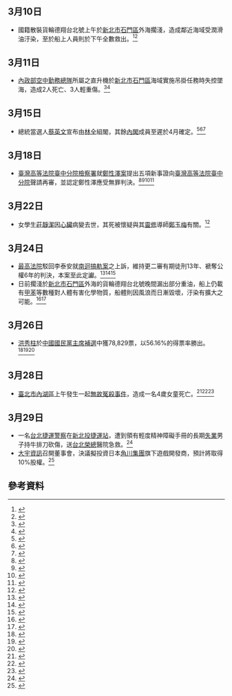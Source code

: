 {{vfd|[[Wikipedia:頁面存廢討論/記錄/2022/06/17#2022年6月臺灣|比較標準]]提刪|date=2022/06/18}}
<noinclude>{{MonthInTaiwan|2016|3}}</noinclude>

== 3月10日 ==

* 國籍散裝貨輪德翔台北號上午於[[新北市|新北市]][[石門區|石門區]]外海擱淺，造成鄰近海域受潤滑油汙染，至於船上人員則於下午全數救出。<ref>{{cite news|author=李曉儒、郭俊麟|title=海巡援救擱淺貨櫃輪 21船員全數脫困|url=http://news.pts.org.tw/article/318647|accessdate=2016-03-12|newspaper=[[公視新聞|公視新聞]]|date=2016-03-10|archive-date=2016-03-12|archive-url=https://web.archive.org/web/20160312124917/http://news.pts.org.tw/article/318647|dead-url=no}}</ref><ref>{{cite news|author=|title=貨輪石門擱淺潤滑油外洩 　環署緊急應變|url=http://www.appledaily.com.tw/realtimenews/article/life/20160310/813343|accessdate=2016-03-12|newspaper=[[蘋果日報_(台灣)|蘋果日報]]|date=2016-03-10|archive-date=2016-03-13|archive-url=https://web.archive.org/web/20160313020303/http://www.appledaily.com.tw/realtimenews/article/life/20160310/813343|dead-url=no}}</ref>

== 3月11日 ==
* [[內政部空中勤務總隊|內政部空中勤務總隊]]所屬之直升機於[[新北市|新北市]][[石門區|石門區]]海域實施吊掛任務時失控墜海，造成2人死亡、3人輕重傷。<ref>{{cite news|author=曾健祐、王柔婷、王長鼎|title=滯空吊掛失控 空勤直升機墜海2死3傷|url=http://udn.com/news/story/9579/1558294|accessdate=2016-03-12|newspaper=[[聯合報|聯合報]]|date=2016-03-12|archive-date=2016-03-12|archive-url=https://web.archive.org/web/20160312133228/http://udn.com/news/story/9579/1558294|dead-url=no}}</ref><ref>{{cite news|author=蔡慧玲、陳立峰、劉漢麟|title=空勤直升機查漏油墜海 1人不幸死亡|url=http://news.pts.org.tw/article/318727|accessdate=2016-03-12|newspaper=[[公視新聞|公視新聞]]|date=2016-03-11|archive-date=2016-03-12|archive-url=https://web.archive.org/web/20160312100236/http://news.pts.org.tw/article/318727|dead-url=no}}</ref>

== 3月15日 ==
* 總統當選人[[蔡英文|蔡英文]]宣布由[[林全|林全]]組閣，其餘[[林全內閣|內閣]]成員至遲於4月確定。<ref>{{cite news|author=|title=小英宣布林全組閣：不只財經內閣，是改革內閣|url=http://www.peoplenews.tw/news/aac15d3c-89ab-492b-a8e9-24bdcf9d1336|accessdate=2016-03-17|newspaper=[[民報_(2014年)|民報]]|date=2016-03-15|archive-date=2016-03-18|archive-url=https://web.archive.org/web/20160318124047/http://www.peoplenews.tw/news/aac15d3c-89ab-492b-a8e9-24bdcf9d1336|dead-url=no}}</ref><ref>{{cite news|author=林欣儀、張梓嘉|title=蔡英文宣布由林全組閣 要組"改革內閣"|url=http://news.pts.org.tw/article/318930|accessdate=2016-03-17|newspaper=[[公視新聞|公視新聞]]|date=2016-03-15|archive-date=2016-03-18|archive-url=https://web.archive.org/web/20160318071547/http://news.pts.org.tw/article/318930|dead-url=no}}</ref><ref>{{cite news|author=|title=【有片】蔡英文宣布林全擔任閣揆　「台灣走向改革最佳執行者」|url=http://www.appledaily.com.tw/realtimenews/article/politics/20160315/816129|accessdate=2016-03-17|newspaper=[[蘋果日報_(台灣)|蘋果日報]]|date=2016-03-15|archive-date=2016-03-18|archive-url=https://web.archive.org/web/20160318010559/http://www.appledaily.com.tw/realtimenews/article/politics/20160315/816129/|dead-url=no}}</ref>

== 3月18日 ==
* [[臺灣高等法院臺中分院檢察署|臺灣高等法院臺中分院檢察署]]就[[鄭性澤案|鄭性澤案]]提出五項新事證向[[臺灣高等法院臺中分院|臺灣高等法院臺中分院]]聲請再審，並認定鄭性澤應受無罪判決。<ref>{{cite news|author=劉怡馨|title=「志工在準備出獄衣褲」 鄭性澤聽到激動大哭|url=http://www.storm.mg/article/91832|accessdate=2016-03-23|newspaper=[[風傳媒|風傳媒]]|date=2016-03-22|archive-date=2016-03-25|archive-url=https://web.archive.org/web/20160325003032/http://www.storm.mg/article/91832|dead-url=no}}</ref><ref>{{cite news|author=邱植培、彭煥群|title=新事證 高分檢為死囚鄭性澤聲請再審|url=http://news.pts.org.tw/article/319473|accessdate=2016-03-23|newspaper=[[公視新聞|公視新聞]]|date=2016-03-22|archive-date=2016-04-04|archive-url=https://web.archive.org/web/20160404060506/http://news.pts.org.tw/article/319473|dead-url=no}}</ref><ref>{{cite news|author=許淑惠|title=昔求處死刑　檢認錯：鄭性澤應判無罪|url=http://www.appledaily.com.tw/realtimenews/article/local/20160322/821689|accessdate=2016-03-23|newspaper=[[蘋果日報_(台灣)|蘋果日報]]|date=2016-03-22|archive-date=2016-03-25|archive-url=https://web.archive.org/web/20160325061933/http://www.appledaily.com.tw/realtimenews/article/local/20160322/821689|dead-url=no}}</ref><ref>{{cite news|author=廖壬楷|title=首例 檢方為死囚鄭性澤聲請再審|url=http://www.cna.com.tw/news/firstnews/201603210295-1.aspx|accessdate=2016-03-23|newspaper=[[中央通訊社|中央通訊社]]|date=2016-03-21|archive-date=2016-03-22|archive-url=https://web.archive.org/web/20160322193211/http://www.cna.com.tw/news/firstnews/201603210295-1.aspx|dead-url=no}}</ref>

== 3月22日 ==
* 女學生[[莊靜潔|莊靜潔]]因[[心臟|心臟]]病變去世，其死被懷疑與其[[靈修|靈修]]導師[[鄭玉梅|鄭玉梅]]有關。<ref name="台灣蘋果日報">{{cite news |title=【遺憾】視線10公分的距離　微光女孩驟逝 |url=http://www.appledaily.com.tw/realtimenews/article/local/20160329/827215/applesearch/%E3%80%90%E9%81%BA%E6%86%BE%E3%80%91%E8%A6%96%E7%B7%9A10%E5%85%AC%E5%88%86%E7%9A%84%E8%B7%9D%E9%9B%A2%E3%80%80%E5%BE%AE%E5%85%89%E5%A5%B3%E5%AD%A9%E9%A9%9F%E9%80%9D |accessdate=2016-03-31 |agency=台灣蘋果日報 |date=2016-03-29 |archiveurl=https://archive.is/20160331171443/http://www.appledaily.com.tw/realtimenews/article/local/20160329/827215/applesearch/%E3%80%90%E9%81%BA%E6%86%BE%E3%80%91%E8%A6%96%E7%B7%9A10%E5%85%AC%E5%88%86%E7%9A%84%E8%B7%9D%E9%9B%A2%E3%80%80%E5%BE%AE%E5%85%89%E5%A5%B3%E5%AD%A9%E9%A9%9F%E9%80%9D |archivedate=2016-03-31 |deadurl=no }}</ref>

== 3月24日 ==
* [[最高法院_(中華民國)|最高法院]]駁回李泰安就[[臺鐵南迴線連續破壞事件|南迴搞軌案]]之上訴，維持更二審有期徒刑13年、褫奪公權6年的判決，本案至此定讞。<ref>{{Cite web|url=http://tps.judicial.gov.tw/ms_news/index.php?mode=detail&SEQNO=220031|title=李泰安殺人案件新聞稿|accessdate=2016-03-24|work=|publisher=[[最高法院_(中華民國)|最高法院]]|date=2016-03-24|archive-date=2016-04-04|archive-url=https://web.archive.org/web/20160404054207/http://tps.judicial.gov.tw/ms_news/index.php?mode=detail&SEQNO=220031|dead-url=yes}}</ref><ref>{{cite news|author=林志函|title=南迴搞軌案 李泰安判13年定讞將入監|url=http://udn.com/news/story/2/1585113|accessdate=2016-03-24|newspaper=[[聯合報|聯合報]]|date=2016-03-24|archive-date=2016-03-28|archive-url=https://web.archive.org/web/20160328010300/http://udn.com/news/story/2/1585113|dead-url=no}}</ref><ref>{{cite news|author=項程鎮|title=南迴搞軌案10年落幕 李泰安判13年定讞|url=http://news.ltn.com.tw/news/society/breakingnews/1642908|accessdate=2016-03-24|newspaper=[[自由時報|自由時報]]|date=2016-03-24|archive-date=2016-03-24|archive-url=https://web.archive.org/web/20160324120308/http://news.ltn.com.tw/news/society/breakingnews/1642908|dead-url=no}}</ref>
* 日前擱淺於[[新北市|新北市]][[石門區|石門區]]外海的貨輪德翔台北號晚間漏出部分重油，船上仍載有[[甲苯|甲苯]]等數種對人體有害化學物質，船體則因風浪而日漸毀壞，汙染有擴大之可能。<ref>{{cite news|author=吳政峰|title=石門海域浩劫！「德翔台北」貨輪斷裂 重油已外洩|url=http://news.ltn.com.tw/news/society/breakingnews/1643523|accessdate=2016-03-25|newspaper=[[自由時報|自由時報]]|date=2016-03-25|archive-date=2016-03-26|archive-url=https://web.archive.org/web/20160326192905/http://news.ltn.com.tw/news/society/breakingnews/1643523|dead-url=no}}</ref><ref>{{cite news|author=|title=貨輪斷裂 重油污染石門海岸３百米|url=http://www.appledaily.com.tw/appledaily/article/headline/20160325/37127421|accessdate=2016-03-25|newspaper=[[蘋果日報_(台灣)|蘋果日報]]|date=2016-03-25|archive-date=2016-03-25|archive-url=https://web.archive.org/web/20160325082613/http://www.appledaily.com.tw/appledaily/article/headline/20160325/37127421/|dead-url=no}}</ref>
== 3月26日 ==
* [[洪秀柱|洪秀柱]]於[[2016年中國國民黨主席補選|中國國民黨主席補選]]中獲78,829票，以56.16%的得票率勝出。<ref>{{cite news|author=邱珮文|title=得票率56% 洪秀柱當選國民黨主席|url=http://newtalk.tw/news/view/2016-03-26/71550|accessdate=2016-04-03|newspaper=[[新頭殼|新頭殼]]|date=2016-03-26|archive-date=2016-03-29|archive-url=https://web.archive.org/web/20160329043813/http://newtalk.tw/news/view/2016-03-26/71550|dead-url=no}}</ref><ref>{{cite news|author=陳俊華|title=國民黨：洪秀柱得票數過半 當選黨主席|url=http://www.cna.com.tw/news/aipl/201603260234-1.aspx|accessdate=2016-04-03|newspaper=[[中央社|中央社]]|date=2016-03-26|archive-date=2016-04-14|archive-url=https://web.archive.org/web/20160414202503/http://www.cna.com.tw/news/aipl/201603260234-1.aspx|dead-url=no}}</ref><ref>{{cite news|author=周志豪|title=得票率56.16% 洪秀柱當選黨主席|url=http://udn.com/news/story/1/1589666|accessdate=2016-04-03|newspaper=[[聯合報|聯合報]]|date=2016-03-26|archive-date=2016-03-29|archive-url=https://web.archive.org/web/20160329071508/http://udn.com/news/story/1/1589666|dead-url=no}}</ref>

== 3月28日 ==
* [[臺北市|臺北市]][[內湖區|內湖區]]上午發生一起[[內湖無故冤殺事件|無故冤殺事件]]，造成一名4歲女童死亡。<ref>{{cite news|author=張家瑀|title=內湖4歲女童遭砍殺斷頸 立委推修法遏阻殘殺幼兒|url=http://www.storm.mg/article/94747|accessdate=2016-04-03|newspaper=[[風傳媒|風傳媒]]|date=2016-03-28|archive-date=2016-03-31|archive-url=https://web.archive.org/web/20160331091005/http://www.storm.mg/article/94747|dead-url=no}}</ref><ref>{{cite news|author=曹晏郡、林志堅、王興中|title=4歲女童慘遭割喉亡 當場身首異處|url=http://news.pts.org.tw/article/319905|accessdate=2016-04-03|newspaper=[[公視新聞|公視新聞]]|date=2016-03-28|archive-date=2016-04-13|archive-url=https://web.archive.org/web/20160413062248/http://news.pts.org.tw/article/319905|dead-url=no}}</ref><ref>{{cite news|author=|title=警證實隨機尾隨殺人　母目睹4歲童遇害|url=http://www.appledaily.com.tw/realtimenews/article/local/20160328/826046|accessdate=2016-04-03|newspaper=[[蘋果日報_(台灣)|蘋果日報]]|date=2016-03-28|archive-date=2016-03-31|archive-url=https://web.archive.org/web/20160331090055/http://www.appledaily.com.tw/realtimenews/article/local/20160328/826046|dead-url=no}}</ref>

== 3月29日 ==
*一名[[台北捷運|台北捷運]][[警察|警察]]在[[新北投捷運站|新北投捷運站]]，遭到領有輕度精神障礙手冊的長期[[失業|失業]]男子持牛排刀砍傷，送[[台北榮總|台北榮總]]醫院急救。<ref>{{cite news|title=砍警兇嫌正面曝光　長期無業仇視警察|url=http://www.appledaily.com.tw/realtimenews/article/new/20160329/827143/%E7%A0%8D%E8%AD%A6%E5%85%87%E5%AB%8C%E6%AD%A3%E9%9D%A2%E6%9B%9D%E5%85%89%E3%80%80%E9%95%B7%E6%9C%9F%E7%84%A1%E6%A5%AD%E4%BB%87%E8%A6%96%E8%AD%A6%E5%AF%9F|accessdate=2016-03-29|publisher=蘋果日報|date=2016-03-29|archive-date=2017-03-29|archive-url=https://web.archive.org/web/20170329174639/http://www.appledaily.com.tw/realtimenews/article/new/20160329/827143/%E7%A0%8D%E8%AD%A6%E5%85%87%E5%AB%8C%E6%AD%A3%E9%9D%A2%E6%9B%9D%E5%85%89%E3%80%80%E9%95%B7%E6%9C%9F%E7%84%A1%E6%A5%AD%E4%BB%87%E8%A6%96%E8%AD%A6%E5%AF%9F|dead-url=no}}</ref>
*[[大宇資訊|大宇資訊]]召開董事會，決議擬投資日本[[角川集團|角川集團]]旗下遊戲開發商{{link-ja|株式會社角川Games|角川ゲームス}}，預計將取得10%股權。<ref>{{cite news|url=http://www.appledaily.com.tw/realtimenews/article/finance/20160329/827150/|title=大宇資擬砸9000萬　入股日本角川Games|accessdate=2016-03-29|publisher=蘋果日報|date=2016-03-29|archive-date=2016-04-09|archive-url=https://web.archive.org/web/20160409025243/http://www.appledaily.com.tw/realtimenews/article/finance/20160329/827150/|dead-url=no}}</ref>

== 參考資料 ==
{{Reflist|30em}}

{{portal|台灣}}
{{Portal:台灣新聞動態/Footer}}